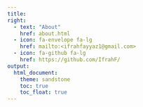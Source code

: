```yaml
---
title: 
right:
  - text: "About"
    href: about.html
  - icon: fa-envelope fa-lg
    href: mailto:<ifrahfayyaz1@gmail.com>
  - icon: fa-github fa-lg
    href: https://github.com/IfrahF/
output: 
  html_document:
    theme: sandstone
    toc: true
    toc_float: true
---
```

